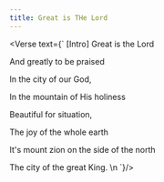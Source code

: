 ```yaml
---
title: Great is THe Lord
---
```



<Verse text={`
[Intro]
Great is the Lord 

And greatly to be praised

In the city of our God,

In the mountain of His holiness

Beautiful for situation,

The joy of the whole earth

It's mount zion on the side of the north

The city of the great King.
   \n
`}/>